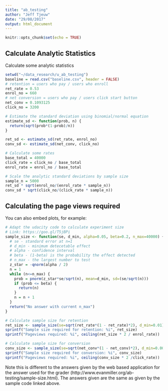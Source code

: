 ```yaml
---
title: "ab_testing"
author: "Jeff Tjeuw"
date: "29/08/2017"
output: html_document
---
```


```r
knitr::opts_chunk$set(echo = TRUE)
```

## Calculate Analytic Statistics

Calculate some analytic statistics

```r
setwd("~/data_research/u_ab_testing")
baseline = read.csv("baseline.csv", header = FALSE)
# retention = users who pay / users who enroll
ret_rate = 0.53
enrol_no = 660
# net conversion = users who pay / users click start button
net_conv = 0.1093125
click_no = 3200

# Estimate the standard deviation using binomial/normal equation
estimate_sd <- function(prob, n) {
  return(sqrt(prob*(1-prob)/n))
}

ret_sd <- estimate_sd(ret_rate, enrol_no)
conv_sd <- estimate_sd(net_conv, click_no)

# Calculate some rates
base_total = 40000
click_rate = click_no / base_total
enrol_rate = enrol_no / base_total

# Scale the analytic standard deviations by sample size
sample_n = 5000
ret_sd * sqrt(enrol_no/(enrol_rate * sample_n))
conv_sd * sqrt(click_no/(click_rate * sample_n))
```

## Calculating the page views required

You can also embed plots, for example:

```r
# Adapt the udacity code to calculate experiment size
# Link: https://goo.gl/T5jBPi
sample_size <- function(se, d_min, alpha=0.05, beta=0.2, n_max=40000) {
  # se - standard error at n=1
  # d_min - minimum detecetable effect
  # alpha - confidence interval
  # beta - (1-beta) is the probability the effect detected
  # n_max - the largest number to test
  z_star = -qnorm(alpha / 2)
  n = 1
  while (n<=n_max) {
    prob = pnorm(z_star*se/sqrt(n), mean=d_min, sd=(se/sqrt(n)))
    if (prob <= beta) {
      return(n)
    }
    n = n + 1
  }
  return("No answer with current n_max")
}

# Calculate sample size for retention
ret_size <- sample_size(se=sqrt(ret_rate*(1 - ret_rate)*2), d_min=0.01)
sprintf("Sample size required for retention: %i", ret_size)
sprintf("Pageviews required: %i", ceiling(ret_size * 2 / enrol_rate))

# Calculate sample size for conversion
conv_size <- sample_size(se=sqrt(net_conv*(1 - net_conv)*2), d_min=0.0075)
sprintf("Sample size required for conversion: %i", conv_size)
sprintf("Pageviews required: %i", ceiling(conv_size * 2 /click_rate))
```
Note this is different to the answers given by the web based application for the answer used for the grader (http://www.evanmiller.org/ab-testing/sample-size.html).
The answers given are the same as given by the sample code linked above.
